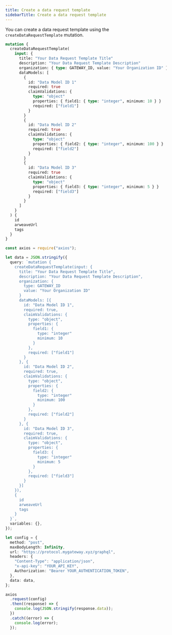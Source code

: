 ```yaml
---
title: Create a data request template
sidebarTitle: Create a data request template
---
```


You can create a data request template using the `createDataRequestTemplate` mutation.

```graphql
mutation {
  createDataRequestTemplate(
    input: {
      title: "Your Data Request Template Title"
      description: "Your Data Request Template Description"
      organization: { type: GATEWAY_ID, value: "Your Organization ID" }
      dataModels: [
        {
          id: "Data Model ID 1"
          required: true
          claimValidations: {
            type: "object"
            properties: { field1: { type: "integer", minimum: 10 } }
            required: ["field1"]
          }
        }
        {
          id: "Data Model ID 2"
          required: true
          claimValidations: {
            type: "object"
            properties: { field2: { type: "integer", minimum: 100 } }
            required: ["field2"]
          }
        }
        {
          id: "Data Model ID 3"
          required: true
          claimValidations: {
            type: "object"
            properties: { field3: { type: "integer", minimum: 5 } }
            required: ["field3"]
          }
        }
      ]
    }
  ) {
    id
    arweaveUrl
    tags
  }
}
```

<RequestExample>

```ts Node.js
const axios = require("axios");

let data = JSON.stringify({
  query: `mutation {
    createDataRequestTemplate(input: {
      title: "Your Data Request Template Title",
      description: "Your Data Request Template Description",
      organization: {
        type: GATEWAY_ID
        value: "Your Organization ID"
      }
      dataModels: [{
        id: "Data Model ID 1",
        required: true,
        claimValidations: {
          type: "object",
          properties: {
            field1: {
              type: "integer"
              minimum: 10
            }
          },
          required: ["field1"]
        }
      }, {
        id: "Data Model ID 2",
        required: true,
        claimValidations: {
          type: "object",
          properties: {
            field2: {
              type: "integer"
              minimum: 100
            }
          },
          required: ["field2"]
        }
      }, {
        id: "Data Model ID 3",
        required: true,
        claimValidations: {
          type: "object",
          properties: {
            field3: {
              type: "integer"
              minimum: 5
            }
          },
          required: ["field3"]
        }
      }]
    }),
    {
      id
      arweaveUrl
      tags
    }
  }`,
  variables: {},
});

let config = {
  method: "post",
  maxBodyLength: Infinity,
  url: "https://protocol.mygateway.xyz/graphql",
  headers: {
    "Content-Type": "application/json",
    "x-api-key": "YOUR_API_KEY",
    Authorization: "Bearer YOUR_AUTHENTICATION_TOKEN",
  },
  data: data,
};

axios
  .request(config)
  .then((response) => {
    console.log(JSON.stringify(response.data));
  })
  .catch((error) => {
    console.log(error);
  });
```

</RequestExample>

